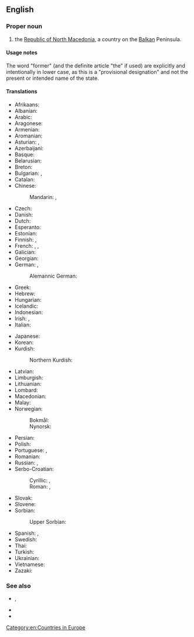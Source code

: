 ==English==

===Proper noun===
{{en-proper noun|head=(the) [[former]] [[Yugoslav]] [[Republic]] of [[Macedonia]]}}

# {{senseid|en|Q221}}{{non-gloss definition|A provisional designation (because of a naming dispute with Greece) formerly used by many international organizations to refer to}} the [[Republic of North Macedonia]], a country on the [[Balkan]] Peninsula. {{qualifier|Abbreviated ''[[FYROM]]''.}}

====Usage notes====
The word "former" (and the definite article "the" if used) are explicitly and intentionally in lower case, as this is a "provisional designation" and not the present or intended name of the state.

====Translations====
<!-- the spelling of former and Yugoslav seems to be inconsistent and there are variants - both lower and upper cases are used in different languages-->
{{trans-top-also|id=Q221|provisional designation of the Republic of North Macedonia|Republic of North Macedonia|North Macedonia}}
* Afrikaans: {{t|af|Voormalige Joego-Slawiese Republiek Masedonië}}
* Albanian: {{t|sq|Ish Republika Jugosllave e Maqedonisë}}
* Arabic: {{t|ar|جُمْهُورِيَّة مَقْدُونِيَا اليُوغُوسْلَافِيَّة السَابِقَة}}
* Aragonese: {{t|an|Antigua Republica Yugoslava de Macedonia}}
* Armenian: {{t|hy|նախկին Հարավսլավիայի Մակեդոնիայի Հանրապետություն}}
* Aromanian: {{t|rup|Republica Ex-Iugoslavã ali Machedonia}}
* Asturian: {{t|ast|Antigua República Yugoslava de Macedonia}}, {{t|ast|ex República Yugoslava de Macedonia}}
* Azerbaijani: {{t|az|Keçmiş Yuqoslaviya Makedoniya Respublikası}}
* Basque: {{t|eu|Mazedoniako Jugoslaviar Errepublika Ohia}}
* Belarusian: {{t|be|Была́я Югасла́ўская Рэспу́бліка Македо́нія|f}}
* Breton: {{t|br|Ez-Republik Yougoslaviat Makedonia}}
* Bulgarian: {{t|bg|Би́вша Югосла́вска Репу́блика Македо́ния|f}}, {{t|bg|БЮРМ|f}}
* Catalan: {{t|ca|Exrepública Iugoslava de Macedònia}}
* Chinese:
*: Mandarin: {{t|cmn|前南斯拉夫馬其頓共和國|sc=Hani}}, {{t|cmn|前南斯拉夫马其顿共和国|tr=qián Nánsīlāfū Mǎqídùn gònghéguó|sc=Hani}}
* Czech: {{t|cs|Bývalá jugoslávská republika Makedonie|f}}
* Danish: {{t|da|Den Tidligere Jugoslaviske Republik Makedonien|c}}
* Dutch: {{t|nl|Voormalige Joegoslavische Republiek Macedonië}}
* Esperanto: {{t|eo|Iama Jugoslavia Respubliko Makedonio}}
* Estonian: {{t|et|endine Jugoslaavia Makedoonia Vabariik}}
* Finnish: {{t|fi|entinen Jugoslavian tasavalta Makedonia}}, {{t+|fi|EJTM}}
* French: {{t|fr|ancienne République yougoslave de Macédoine|f}}, {{t+|fr|ARYM|f}}, {{t|fr|ex-République yougoslave de Macédoine|f}}
* Galician: {{t|gl|Antiga República Iugoslava da Macedonia|f}}
* Georgian: {{t|ka|ყოფილი იუგოსლავიის რესპუბლიკა მაკედონია}}
* German: {{t+|de|ehemalige jugoslawische Republik Mazedonien|f}}, {{t|de|EJRM}}
*: Alemannic German: {{t|gsw|Ehemoligi Jugoslawischi Republik Mazedonie}}
* Greek: {{t|el|πρώην Γιουγκοσλαβική Δημοκρατία της Μακεδονίας|f}}
* Hebrew: {{t|he|הָרֶפּוּבְּלִיקָה הָיוּגוֹסְלַבְיָה לְשֶׁעָבַר שֶׁל מָקֶדוֹנְיָה|sc=Hebr|tr=Ha-reppubelikah ha-Yugoslavya leshe'avar shel Makedonyah}}
* Hungarian: {{t|hu|Macedónia Volt Jugoszláv Köztársaság}}
* Icelandic: {{t|is|Fyrrum Júgóslavneska Lýðveldið Makedónía}}
* Indonesian: {{t|id|Republik Makedonia bekas Yugoslavia}}
* Irish: {{t|ga|Iar-Phoblacht Iúgslavach na Macadóine}}, {{t|ga|Poblacht Iar-Iúgslavach na Macadóine|f}}
* Italian: {{t|it|Repubblica Ex Jugoslava di Macedonia}}
{{trans-mid}}
* Japanese: {{t|ja|マケドニア旧ユーゴスラビア共和国|tr=Makedonia kyū-Yūgosurabia kyōwakoku}}
* Korean: {{t|ko|구유고슬라비아 마케도니아 공화국}}
* Kurdish:
*: Northern Kurdish: {{t+|kmr|Komara Yûgoslavî ya Kevnar a Makedonyayê}}
* Latvian: {{t|lv|Bijusī Dienvidslāvijas Republika Maķedonija}}
* Limburgish: {{t|li|Vreuger Joegoslavische Rippebliek Macedonië}}
* Lithuanian: {{t|lt|Buvusi Jugoslavijos Respublika Makedonija}}
* Lombard: {{t|lmo|Ex Repüblica Iuguslava de Macedonia}}
* Macedonian: {{t|mk|Поранешна Југословенска Република Македонија|f}}
* Malay: {{t|ms|Republik Bekas Yugoslavia Macedonia}}
* Norwegian:
*: Bokmål: {{t|nb|Den tidligere jugoslaviske republikk Makedonia}}
*: Nynorsk: {{t|nn|Den tidlegare jugoslaviske republikken Makedonia}}
* Persian: {{t|fa|جمهوری یوگسلاوی مقدونیه سابق|tr=jomhuri-ye yugoslâvi maqduniye sâbeq}}
* Polish: {{t+|pl|Była Jugosłowiańska Republika Macedonii|f}}
* Portuguese: {{t|pt|Antiga República Jugoslava da Macedónia|f}} {{qualifier|Portugal}}, {{t|pt|antiga República Iugoslava da Macedônia|f}} {{qualifier|Brazil}}
* Romanian: {{t|ro|fosta Republică iugoslavă a Macedoniei}}
* Russian: {{t+|ru|Бы́вшая Югосла́вская Респу́блика Македо́ния|f}}, {{t+|ru|БЮРМ|f}}
* Serbo-Croatian:
*: Cyrillic: {{t|sh|бивша југословенска Република Македонија|f|sc=Cyrl}}, {{t|sh|бивша југославенска Република Македонија|f|sc=Cyrl}}
*: Roman: {{t|sh|bivša jugoslovenska Republika Makedonija|f}}, {{t|sh|bivša jugoslavenska Republika Makedonija|f}}
* Slovak: {{t|sk|Bývalá juhoslovanská republika Macedónsko}}
* Slovene: {{t|sl|Nekdanja jugoslovanska republika Makedonija}}
* Sorbian:
*: Upper Sorbian: {{t|hsb|Bywša Južnosłowjanska Republika Makedonska}}
* Spanish: {{t+|es|Antigua República Yugoslava de Macedonia}}, {{t|es|Exrepública Yugoslava de Macedonia}}
* Swedish: {{t|sv|Före detta jugoslaviska republiken Makedonien}}
* Thai: {{t|th|อดีตสาธารณรัฐยูโกสลาฟมาซิโดเนีย|tr=à-dìit-sǎa-taan-ná-rát-yuu-gòot-lâaf-maa-sí-doo-nia}}
* Turkish: {{t+|tr|Eski Yugoslav Makedonya Cumhuriyeti}}
* Ukrainian: {{t|uk|Коли́шня Югосла́вська Респу́бліка Македо́нія|f}}
* Vietnamese: {{t|vi|Cựu Cộng hòa Nam Tư Macedonia}}
* Zazaki: {{qualifier|Southern Zazaki}} {{t|zza|Cumurêtê Makedonyaê Yugoslawê Kıhani}}
{{trans-bottom}}

===See also===
* {{l|en|Macedonism}}, {{l|en|Pseudomacedonism}}
* {{l|en|Appendix:Countries of the world|Countries of the world}}
* {{w|Republic_of_Macedonia|Wikipedia article on the Republic of North Macedonia}}

[[Category:en:Countries in Europe]]